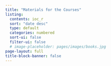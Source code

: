 ```yaml
---
title: "Materials for the Courses"
listing:
  contents: ioc_r
  sort: "date desc"
  type: default
  categories: numbered
  sort-ui: false
  filter-ui: false
  # image-placeholder: pages/images/books.jpg
page-layout: full
title-block-banner: false
---
```


